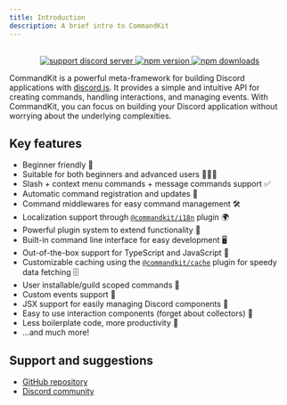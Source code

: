 ```yaml
---
title: Introduction
description: A brief intro to CommandKit
---
```



<div
  align="center"
  style={{
    margin: '2rem 0',
  }}
>
 <Logo/>

  <br />
  <div
    style={{
      display: 'flex',
      alignItems: 'center',
      justifyContent: 'center',
      gap: '0.5rem',
    }}
  >
    <a href="https://ctrl.lol/discord">
      <img
        src="https://img.shields.io/discord/1055188344188973066?color=5865F2&logo=discord&logoColor=white"
        alt="support discord server"
      />
    </a>
    <a href="https://www.npmjs.com/package/commandkit">
      <img
        src="https://img.shields.io/npm/v/commandkit?maxAge=3600&logo=npm"
        alt="npm version"
      />
    </a>
    <a href="https://www.npmjs.com/package/commandkit">
      <img
        src="https://img.shields.io/npm/dt/commandkit?maxAge=3600&logo=npm"
        alt="npm downloads"
      />
    </a>
  </div>
</div>

CommandKit is a powerful meta-framework for building Discord
applications with [discord.js](https://discord.js.org/). It provides a
simple and intuitive API for creating commands, handling interactions,
and managing events. With CommandKit, you can focus on building your
Discord application without worrying about the underlying
complexities.

## Key features

- Beginner friendly 🚀
- Suitable for both beginners and advanced users 👶👨‍💻
- Slash + context menu commands + message commands support ✅
- Automatic command registration and updates 🤖
- Command middlewares for easy command management 🛠️
- Localization support through
  [`@commandkit/i18n`](../05-official-plugins/05-commandkit-i18n.mdx)
  plugin 🌍
- Powerful plugin system to extend functionality 🔌
- Built-in command line interface for easy development 🖥️
- Out-of-the-box support for TypeScript and JavaScript 📜
- Customizable caching using the
  [`@commandkit/cache`](../05-official-plugins/03-commandkit-cache.mdx)
  plugin for speedy data fetching 🗄️
- User installable/guild scoped commands 🔧
- Custom events support 🔔
- JSX support for easily managing Discord components 🎨
- Easy to use interaction components (forget about collectors) 🧩
- Less boilerplate code, more productivity 💪
- ...and much more!

## Support and suggestions

- [GitHub repository](https://github.com/underctrl-io/commandkit)
- [Discord community](https://ctrl.lol/discord)
